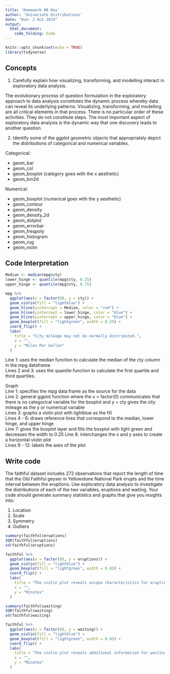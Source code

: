 ```yaml
---
title: 'Homework #8 Key'
author: 'Univariate Distributions'
date: "Due: 2 Oct 2019"
output: 
  html_document:
    code_folding: hide
---
```


```r
knitr::opts_chunk$set(echo = TRUE)
library(tidyverse)
```

## Concepts  

1.  Carefully explain how visualizing, transforming, and modelling interact in exploratory data analysis.  

The evolutionary process of question formulation in the exploratory approach to data analysis constitutes the dynamic process whereby data can reveal its underlying patterns. Visualizing, transforming, and modelling are all critical elements in that process. There is no particular order of these activities.  They do not constitute steps. The most important aspect of exploratory data analysis is the dynamic way that one discovery leads to another question. 

2.  Identify some of the ggplot geometric objects that appropriately depict the distributions of categorical and numerical variables.   

Categorical:  

*  geom_bar
*  geom_col  
*  geom_boxplot (category goes with the x aesthetic)
*  geom_bin2d

Numerical:  

*  geom_boxplot (numerical goes with the y aesthetic)
*  geom_contour
*  geom_density
*  geom_density_2d
*  geom_dotplot
*  geom_errorbar
*  geom_freqpoly
*  geom_histogram
*  geom_rug
*  geom_violin
    
## Code Interpretation 

```r
Median <- median(mpg$cty)
lower_hinge <- quantile(mpg$cty, 0.25)
upper_hinge <- quantile(mpg$cty, 0.75)

mpg %>% 
  ggplot(aes(x = factor(0), y = cty)) +
  geom_violin(fill = "lightblue") +
  geom_hline(yintercept = Median, color = "red") +
  geom_hline(yintercept = lower_hinge, color = "blue") +
  geom_hline(yintercept = upper_hinge, color = "blue") +
  geom_boxplot(fill = "lightgreen", width = 0.25) +
  coord_flip() +
  labs(
    title = "City mileage may not be normally distributed.",
    x = "",
    y = "Miles Per Gallon"
  )
```

Line 1: uses the median function to calculate the median of the cty column in the mpg dataframe.  
Lines 2 and 3: uses the quantile function to calculate the first quartile and third quartiles.  

Graph  
Line 1: specifies the mpg data frame as the source for the data    
Line 2: general ggplot function where the x = factor(0) communicates that there is no categorical variable for the boxplot and y = cty gives the city mileage as the y or numerical variable    
Lines 3: graphs a violin plot with lightblue as the fill  
Lines 4 - 6: draws reference lines that correspond to the median, lower hinge, and upper hinge  
Line 7: gives the boxplot layer and fills the boxplot with light green and decreases the width to 0.25
Line 8: interchanges the x and y axes to create a horizontal violin plot  
Lines 9 - 12: labels the axes of the plot  

## Write code  

The faithful dataset includes 272 observations that report the length of time that the Old Faithful geyser in Yellowstone National Park erupts and the time interval between the eruptions. Use exploratory data analysis to investigate the distributions of each of the two variables, eruptions and waiting. Your code should generate summary statistics and graphs that give you insights into:  

1.  Location
1.  Scale
1.  Symmetry 
1.  Outliers

```r
summary(faithful$eruptions)
IQR(faithful$eruptions)
sd(faithful$eruptions)

faithful %>% 
  ggplot(aes(x = factor(0), y = eruptions)) +
  geom_violin(fill = "lightblue") +
  geom_boxplot(fill = "lightgreen", width = 0.05) +
  coord_flip() +
  labs(
    title = "The violin plot reveals unique characteristics for eruption time.",
    x = "",
    y = "Minutes"
  )
```

```r
summary(faithful$waiting)
IQR(faithful$waiting)
sd(faithful$waiting)

faithful %>% 
  ggplot(aes(x = factor(0), y = waiting)) +
  geom_violin(fill = "lightblue") +
  geom_boxplot(fill = "lightgreen", width = 0.05) +
  coord_flip() +
  labs(
    title = "The violin plot reveals additional information for waiting time.",
    x = "",
    y = "Minutes"
  )
```




